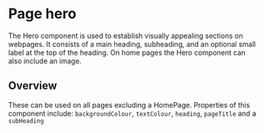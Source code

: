 
<Meta of={HeroStories} />

# Page hero

The Hero component is used to establish visually appealing sections on webpages. It consists of a main heading, subheading, and an optional small label at the top of the heading. On home pages the Hero component can also include an image.

## Overview

These can be used on all pages excluding a HomePage. Properties of this component include: `backgroundColour`, `textColour`, `heading`, `pageTitle` and a `subHeading`

<Canvas>
  <Story of={HeroStories.Default} />
</Canvas>
